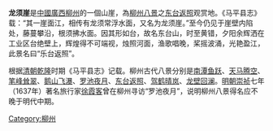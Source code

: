{{Expand |time=2011-05-11T10:00:21+00:00 }}{{Unreferenced |time=2011-05-11T10:00:21+00:00 }}
'''龙须崖'''是[[中國|中國]][[廣西|廣西]][[柳州|柳州]]的一個山崖，為[[柳州八景|柳州八景]]之[[东台返照|东台返照]]观赏地。《马平县志》载：“其一崖面江，相传有龙须常浮水面，又名为龙须崖。”至今仍见于崖壁内陷处，藤蔓攀沿，根须拂水面。因其形如台，故名东台山，时至黄错，夕阳余辉洒在工业区台绝壁上，辉煌得不可端视，烛照河面，渔歌唱晚，桨摇波涌，光艳盈江，此景名曰“乐台返照”。 

根据[[清朝|清朝]][[乾隆|乾隆]]时期《马平县志》记载。柳州古代八景分别是[[南潭鱼跃|南潭鱼跃]]、[[天马腾空|天马腾空]]、[[笔峰耸翠|笔峰耸翠]]、[[鹅山飞瀑|鹅山飞瀑]]、[[罗池夜月|罗池夜月]]、[[东台返照|东台返照]]、[[驾鹤晴岚|驾鹤晴岚]]、[[龙壁回澜|龙壁回澜]]。[[明朝|明朝]][[崇祯|崇祯]]七年（1637年）著名旅行家[[徐霞客|徐霞客]]曾在柳州寻访“罗池夜月”，说明柳州八景得名应不晚于明代中期。

{{廣西小作品}}

[[Category:柳州|Category:柳州]]